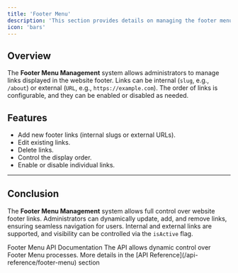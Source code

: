 ```yaml
---
title: 'Footer Menu'
description: 'This section provides details on managing the footer menu. Administrators can create, edit, and delete menu links that are displayed in the website footer. The menu supports both internal slugs (e.g., /about) and external URLs.'
icon: 'bars'
---
```


## Overview
The **Footer Menu Management** system allows administrators to manage links displayed in the website footer. Links can be internal (`slug`, e.g., `/about`) or external (`URL`, e.g., `https://example.com`). The order of links is configurable, and they can be enabled or disabled as needed.

## Features
- Add new footer links (internal slugs or external URLs).
- Edit existing links.
- Delete links.
- Control the display order.
- Enable or disable individual links.

---
## Conclusion
The **Footer Menu Management** system allows full control over website footer links. Administrators can dynamically update, add, and remove links, ensuring seamless navigation for users. Internal and external links are supported, and visibility can be controlled via the `isActive` flag.


<Tip>
Footer Menu API Documentation
The API allows dynamic control over Footer Menu processes. More details in the [API Reference](/api-reference/footer-menu) section
</Tip>